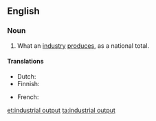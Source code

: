 ==English==

===Noun===
{{en-noun|head=[[industrial]] [[output]]}}

# {{context|accounting|lang=en}} What an [[industry]] [[produce]]s, as a national total.

====Translations====
{{trans-top|what an industry produces}}
* Dutch: {{t|nl|industriële produktie|f}}
* Finnish: {{t+|fi|teollisuustuotanto}}
{{trans-mid}}
* French: {{t|fr|production industrielle|f}}
{{trans-bottom}}

[[et:industrial output]]
[[ta:industrial output]]